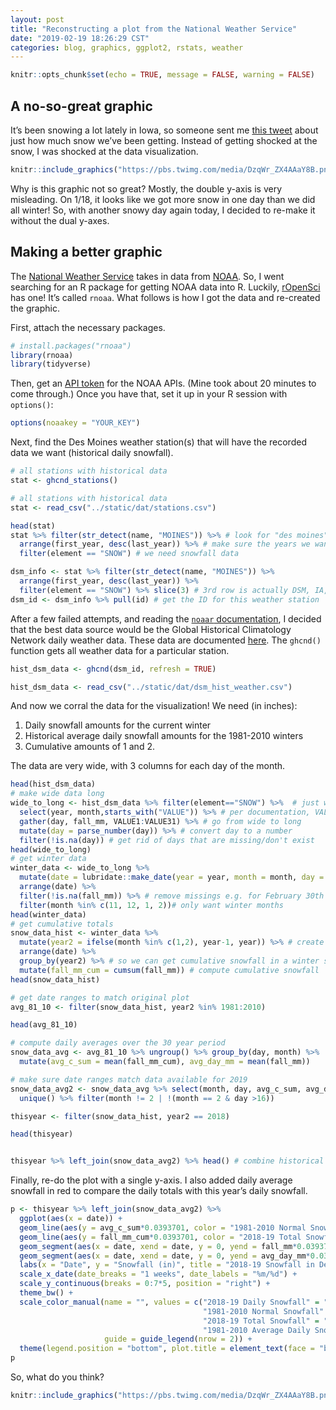 ```yaml
---
layout: post
title: "Reconstructing a plot from the National Weather Service"
date: "2019-02-19 18:26:29 CST"
categories: blog, graphics, ggplot2, rstats, weather
---
```

```r
knitr::opts_chunk$set(echo = TRUE, message = FALSE, warning = FALSE)
```

## A no-so-great graphic

It's been snowing a lot lately in Iowa, so someone sent me [this tweet](https://twitter.com/NWSDesMoines/status/1097357137158828032) about just how much snow we've been getting. Instead of getting shocked at the snow, I was shocked at the data visualization. 

```r
knitr::include_graphics("https://pbs.twimg.com/media/DzqWr_ZX4AAaY8B.png:large")
```

Why is this graphic not so great? Mostly, the double y-axis is very misleading. On 1/18, it looks like we got more snow in one day than we did all winter! So, with another snowy day again today, I decided to re-make it without the dual y-axes. 


## Making a better graphic

The [National Weather Service](https://www.weather.gov/dmx/) takes in data from [NOAA](https://www.noaa.gov/). So, I went searching for an R package for getting NOAA data into R. Luckily, [rOpenSci](https://ropensci.org/tutorials/rnoaa_tutorial/) has one!  It's called `rnoaa`. What follows is how I got the data and re-created the graphic. 

First, attach the necessary packages. 

```r
# install.packages("rnoaa")
library(rnoaa)
library(tidyverse)
```


Then, get an [API token](https://www.ncdc.noaa.gov/cdo-web/token) for the NOAA APIs. (Mine took about 20 minutes to come through.) Once you have that, set it up in your R session with `options()`: 

```r
options(noaakey = "YOUR_KEY")
```

Next, find the Des Moines weather station(s) that will have the recorded data we want (historical daily snowfall). 

```r
# all stations with historical data
stat <- ghcnd_stations()
```

```r
# all stations with historical data
stat <- read_csv("../static/dat/stations.csv")
```

```r
head(stat)
stat %>% filter(str_detect(name, "MOINES")) %>% # look for "des moines"
  arrange(first_year, desc(last_year)) %>% # make sure the years we want are covered (1981-2010, 2018-2019)
  filter(element == "SNOW") # we need snowfall data

dsm_info <- stat %>% filter(str_detect(name, "MOINES")) %>% 
  arrange(first_year, desc(last_year)) %>% 
  filter(element == "SNOW") %>% slice(3) # 3rd row is actually DSM, IA, and has 70+ years of data
dsm_id <- dsm_info %>% pull(id) # get the ID for this weather station
```

After a few failed attempts, and reading the [`noaar` documentation](https://cran.r-project.org/web/packages/rnoaa/rnoaa.pdf), I decided that the best data source would be the Global Historical Climatology Network daily weather data. These data are documented [here](https://www1.ncdc.noaa.gov/pub/data/ghcn/daily/readme.txt). The `ghcnd()` function gets all weather data for a particular station.  

```r
hist_dsm_data <- ghcnd(dsm_id, refresh = TRUE)
```

```r
hist_dsm_data <- read_csv("../static/dat/dsm_hist_weather.csv")
```

And now we corral the data for the visualization! We need (in inches): 

1. Daily snowfall amounts for the current winter
2. Historical average daily snowfall amounts for the 1981-2010 winters
3. Cumulative amounts of 1 and 2. 

The data are very wide, with 3 columns for each day of the month. 

```r
head(hist_dsm_data)
# make wide data long 
wide_to_long <- hist_dsm_data %>% filter(element=="SNOW") %>%  # just want snowfall totals
  select(year, month,starts_with("VALUE")) %>% # per documentation, VALUE# indicates the day of the month 
  gather(day, fall_mm, VALUE1:VALUE31) %>% # go from wide to long
  mutate(day = parse_number(day)) %>% # convert day to a number
  filter(!is.na(day)) # get rid of days that are missing/don't exist
head(wide_to_long)
# get winter data
winter_data <- wide_to_long %>% 
  mutate(date = lubridate::make_date(year = year, month = month, day = day)) %>% # create an actual date column
  arrange(date) %>% 
  filter(!is.na(fall_mm)) %>% # remove missings e.g. for February 30th 
  filter(month %in% c(11, 12, 1, 2))# only want winter months
head(winter_data)
# get cumulative totals
snow_data_hist <- winter_data %>% 
  mutate(year2 = ifelse(month %in% c(1,2), year-1, year)) %>% # create another year variable to group by 
  arrange(date) %>%                                           
  group_by(year2) %>% # so we can get cumulative snowfall in a winter season, not in a calendar year.
  mutate(fall_mm_cum = cumsum(fall_mm)) # compute cumulative snowfall 
head(snow_data_hist)

# get date ranges to match original plot
avg_81_10 <- filter(snow_data_hist, year2 %in% 1981:2010)  

head(avg_81_10)

# compute daily averages over the 30 year period
snow_data_avg <- avg_81_10 %>% ungroup() %>% group_by(day, month) %>% 
  mutate(avg_c_sum = mean(fall_mm_cum), avg_day_mm = mean(fall_mm)) 

# make sure date ranges match data available for 2019
snow_data_avg2 <- snow_data_avg %>% select(month, day, avg_c_sum, avg_day_mm) %>% 
  unique() %>% filter(month != 2 | !(month == 2 & day >16))

thisyear <- filter(snow_data_hist, year2 == 2018)

head(thisyear) 


thisyear %>% left_join(snow_data_avg2) %>% head() # combine historical data with this year's data

```

Finally, re-do the plot with a single y-axis. I also added daily average snowfall in red to compare the daily totals with this year's daily snowfall. 

```r
p <- thisyear %>% left_join(snow_data_avg2) %>%
  ggplot(aes(x = date)) + 
  geom_line(aes(y = avg_c_sum*0.0393701, color = "1981-2010 Normal Snowfall"), size = 1.5)  + # multiply by 0.0393701 to convert mm to in
  geom_line(aes(y = fall_mm_cum*0.0393701, color = "2018-19 Total Snowfall"), size = 1.5) + 
  geom_segment(aes(x = date, xend = date, y = 0, yend = fall_mm*0.0393701, color ="2018-19 Daily Snowfall"), size = 1.5) + 
  geom_segment(aes(x = date, xend = date, y = 0, yend = avg_day_mm*0.0393701, color ="1981-2010 Average Daily Snowfall"), size = 1.5, alpha = .7) + 
  labs(x = "Date", y = "Snowfall (in)", title = "2018-19 Snowfall in Des Moines") + 
  scale_x_date(date_breaks = "1 weeks", date_labels = "%m/%d") + 
  scale_y_continuous(breaks = 0:7*5, position = "right") +  
  theme_bw() + 
  scale_color_manual(name = "", values = c("2018-19 Daily Snowfall" = "#00B0F0",
                                           "1981-2010 Normal Snowfall" = "#00B050",
                                           "2018-19 Total Snowfall" = "navy",
                                           "1981-2010 Average Daily Snowfall" = "#71e8a7"), 
                     guide = guide_legend(nrow = 2)) + 
  theme(legend.position = "bottom", plot.title = element_text(face = "bold", hjust = .5)) 
p
``` 

So, what do you think? 

```r
knitr::include_graphics("https://pbs.twimg.com/media/DzqWr_ZX4AAaY8B.png:large"); p
```
